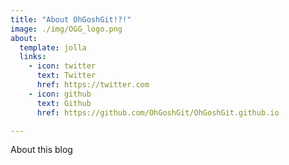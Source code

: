 ```yaml
---
title: "About OhGoshGit!?!"
image: ./img/OGG_logo.png
about:
  template: jolla
  links:
    - icon: twitter
      text: Twitter
      href: https://twitter.com
    - icon: github
      text: Github
      href: https://github.com/OhGoshGit/OhGoshGit.github.io

---
```


About this blog
